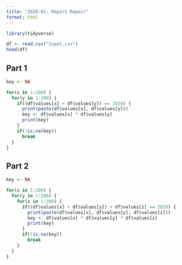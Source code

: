 ```yaml
---
title: "2020-01: Report Repair"
format: html
---
```


```r
library(tidyverse)

df <- read.csv("Input.csv")
head(df)
```

## Part 1

```r
key <- NA

for(x in 1:200) {
  for(y in 1:200) {
    if((df$values[x] + df$values[y]) == 2020) {
      print(paste(df$values[x], df$values[y]))
      key <- df$values[x] * df$values[y]
      print(key)
    }
    if(!is.na(key))
      break
  }
}
```

## Part 2

```r
key <- NA

for(x in 1:200) {
  for(y in 1:200) {
    for(z in 1:200) {
      if((df$values[x] + df$values[y]) + df$values[z] == 2020) {
        print(paste(df$values[x], df$values[y], df$values[z]))
        key <- df$values[x] * df$values[y] * df$values[z]
        print(key)
      }
      if(!is.na(key))
        break
    }
  }
}
```
